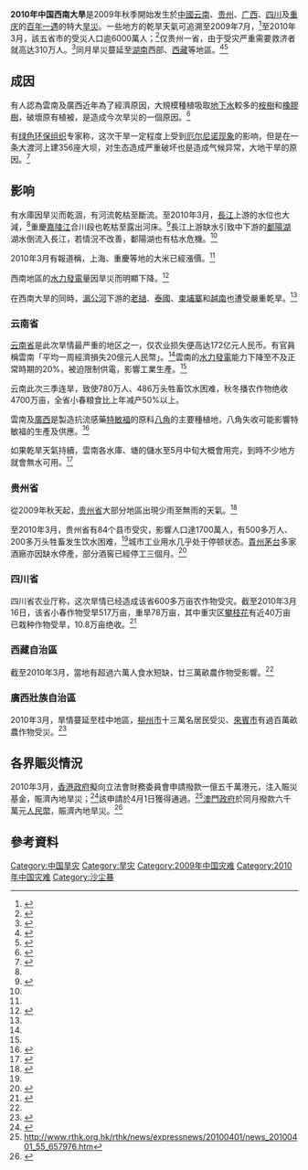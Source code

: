 '''2010年中国西南大旱'''是2009年秋季開始发生於[[中华人民共和国|中國]][[云南|云南]]、[[贵州|贵州]]、[[广西|广西]]、[[四川|四川]]及[[重庆|重庆]]的[[重现期|百年一遇]]的特大[[旱災|旱災]]。一些地方的乾旱天氣可追溯至2009年7月，<ref name=p20100323>{{cite news|url=http://nc.people.com.cn/GB/11199604.html|title=西南大旱可能影响全国米价 食糖产量可能降15%|publisher=人民網|date=2010-03-23|accessdate=2010-03-25|archive-url=https://web.archive.org/web/20100326124931/http://nc.people.com.cn/GB/11199604.html|archive-date=2010-03-26|dead-url=yes}}</ref>至2010年3月，該五省市的受災人口逾6000萬人；<ref name=bbc20100326>{{Cite news |url=http://www.bbc.co.uk/zhongwen/simp/china/2010/03/100326_china_droughtreport.shtml |title=综述：中国西南罕见旱灾影响严重 |publisher=BBC中文網 |date=2010-03-26 |accessdate=2010-04-01 |archive-date=2010-03-29 |archive-url=https://web.archive.org/web/20100329151633/http://www.bbc.co.uk/zhongwen/simp/china/2010/03/100326_china_droughtreport.shtml |dead-url=no }}</ref>仅贵州一省，由于受灾严重需要救济者就高达310万人。<ref name=bbc20100321>{{cite news|url=http://www.bbc.co.uk/zhongwen/simp/china/2010/03/100321_china_drought.shtml|title=中国西南大旱云贵尤甚|publisher=BBC中文網|date=2010-03-21|accessdate=2010-03-25|archive-date=2019-08-22|archive-url=https://web.archive.org/web/20190822045451/https://www.bbc.com/zhongwen/simp/china/2010/03/100321_china_drought.shtml|dead-url=no}}</ref>同月旱災蔓延至[[湖南|湖南]]西部、[[西藏|西藏]]等地區。<ref name=xhn20100323>{{cite news|url=http://news.xinhuanet.com/politics/2010-03/23/content_13226375.htm|title=西南旱区延伸至湖南 旱灾暴露“人祸”因素|publisher=新華網|date=2010-03-23|accessdate=2010-03-25|archive-date=2010-03-25|archive-url=https://web.archive.org/web/20100325193248/http://news.xinhuanet.com/politics/2010-03/23/content_13226375.htm|dead-url=no}}</ref><ref name="自动生成1">{{cite web|url=http://www.881903.com/Page/ZH-TW/newsdetail.aspx?ItemId=214072|title=881903.com 商業電台 - 雲南衛生廳派員到旱災災區防疫<!-- 机器人生成的标题 -->|accessdate=2010-03-28|archive-date=2019-06-06|archive-url=https://web.archive.org/web/20190606025505/http://www.881903.com/Page/ZH-TW/newsdetail.aspx?ItemId=214072|dead-url=no}}</ref>

== 成因 ==
有人認為雲南及廣西近年為了經濟原因，大規模種植吸取[[地下水|地下水]]較多的[[桉樹|桉樹]]和[[橡膠樹|橡膠樹]]，破壞原有植被，是造成今次旱災的一個原因。<ref>{{Cite news|url=http://www.takungpao.com/news/10/03/28/images_0702-1235199.htm|title=滇災情慘烈 天災人禍釀大旱|publisher=大公網|date=2010-03-28|accessdate=2010-03-28}}{{dead link|date=十一月 2017 |bot=InternetArchiveBot }}</ref>

有[[绿色环保组织|绿色环保组织]]专家称，这次干旱一定程度上受到[[厄尔尼诺现象|厄尔尼诺现象]]的影响，但是在一条大渡河上建356座大坝，对生态造成严重破坏也是造成气候异常，大地干旱的原因。<ref>{{Cite news |url=http://news.163.com/10/0409/18/63RLJ3810001124J.html |title=专家称西南大旱不能简单诿过于气候 |publisher=网易 |date=2010-04-09 |accessdate=2010-04-10 |archive-url=https://web.archive.org/web/20100413044720/http://news.163.com/10/0409/18/63RLJ3810001124J.html |archive-date=2010-04-13 |dead-url=yes }}</ref>

== 影响 ==
有水庫因旱災而乾涸，有河流乾枯至斷流。至2010年3月，[[長江|長江]]上游的水位也大減，<ref name=xhn20100323/>重慶[[嘉陵江|嘉陵江]]合川段也乾枯至露出河床。<ref name=sun20100320>{{Cite news |url=http://the-sun.on.cc/cnt/china_world/20100320/00429_070.html |title=西南大旱百年一遇 |publisher=香港《太陽報》 |date=2010-03-20 |accessdate=2010-04-01 |archive-date=2016-03-05 |archive-url=https://web.archive.org/web/20160305010020/http://the-sun.on.cc/cnt/china_world/20100320/00429_070.html |dead-url=no }}</ref>長江上游缺水引致中下游的[[鄱陽湖|鄱陽湖]]湖水倒流入長江，若情況不改善，鄱陽湖也有枯水危機。<ref name=sun20100320/>

2010年3月有報道稱，上海、重慶等地的大米已經漲價。<ref name=p20100323/>

西南地區的[[水力發電|水力發電]]量因旱災而明顯下降。<ref>{{Cite news |url=http://news.sohu.com/20100326/n271102933.shtml |title=西南大旱导致电煤供应趋紧 影响对广东电力供给 |publisher=搜狐新聞 |date=2010-03-26 |accessdate=2010-04-01 |archive-date=2016-03-04 |archive-url=https://web.archive.org/web/20160304213924/http://news.sohu.com/20100326/n271102933.shtml |dead-url=no }}</ref>

在西南大旱的同時，[[湄公河|湄公河]]下游的[[老撾|老撾]]、[[泰國|泰國]]、[[柬埔寨|柬埔寨]]和[[越南|越南]]也遭受嚴重乾旱。<ref name=bbc20100326/>

=== 云南省 ===
[[云南省|云南省]]是此次旱情最严重的地区之一，仅农业损失便高达172亿元人民币。有官員稱雲南「平均一周經濟損失20億元人民幣」。<ref name=bbc20100326/>雲南的[[水力發電|水力發電]]能力下降至不及正常時期的20%，被迫限制供電，影響工業生產。<ref name=bbc20100326/>

云南此次三季连旱，致使780万人、486万头牲畜饮水困难，秋冬播农作物绝收4700万亩，全省小春粮食比上年减产50%以上。

雲南及[[廣西|廣西]]是製造抗流感藥[[特敏福|特敏福]]的原料[[八角|八角]]的主要種植地，八角失收可能影響特敏福的生產及供應。<ref>{{cite web|url=http://www.881903.com/Page/ZH-TW/newsdetail.aspx?ItemId=213916|title=881903.com 商業電台 - 內地西南五省市近一萬畝耕地受旱<!-- 机器人生成的标题 -->|accessdate=2010-03-27|archive-date=2019-06-08|archive-url=https://web.archive.org/web/20190608112428/http://www.881903.com/Page/ZH-TW/newsdetail.aspx?ItemId=213916|dead-url=no}}</ref>

如果乾旱天氣持續，雲南各水庫、塘的儲水至5月中旬大概會用完，到時不少地方就會無水可用。<ref>{{Cite news |url=http://news.sohu.com/20100327/n271132135.shtml |title=云南：若大旱持续到5月库塘蓄水将基本用完 |publisher=搜狐新聞 |date=2010-03-27 |accessdate=2010-04-01 |archive-date=2019-01-23 |archive-url=https://web.archive.org/web/20190123192738/http://news.sohu.com/20100327/n271132135.shtml |dead-url=no }}</ref>

=== 贵州省 ===
從2009年秋天起，[[贵州省|贵州省]]大部分地區出現少雨至無雨的天氣。<ref>{{cite news|url=http://www.bbc.co.uk/zhongwen/simp/china/2010/03/100318_chinadrought.shtml|title=中国西南遭罕见百年不遇干旱|publisher=BBC中文網|date=2010-03-18|accessdate=2010-03-25|archive-date=2010-07-12|archive-url=https://web.archive.org/web/20100712140532/http://www.bbc.co.uk/zhongwen/simp/china/2010/03/100318_chinadrought.shtml|dead-url=no}}</ref>

至2010年3月，贵州省有84个县市受灾，影響人口達1700萬人，有500多万人、200多万头牲畜发生饮水困难，<ref name=bbc20100321/>城市工业用水几乎处于停顿状态。[[貴州|貴州]][[茅台|茅台]]多家酒廠亦因缺水停產，部分酒窖已經停工三個月。<ref>{{cite web|url=http://www.881903.com/Page/ZH-TW/newsdetail.aspx?ItemId=213382&csid=261_341|title=881903.com 商業電台 - 貴州茅台酒廠因旱災缺水停產<!-- 机器人生成的标题 -->|accessdate=2010-03-26|archive-date=2019-06-04|archive-url=https://web.archive.org/web/20190604101658/http://www.881903.com/Page/ZH-TW/newsdetail.aspx?ItemId=213382&csid=261_341|dead-url=no}}</ref>

=== 四川省 ===
四川省农业厅称，这次旱情已经造成该省600多万亩农作物受灾。截至2010年3月16日，该省小春作物受旱517万亩，重旱78万亩，其中重灾区[[攀枝花|攀枝花]]有近40万亩已栽种作物受旱，10.8万亩绝收。<ref>{{cite news|publisher=网易|title=四川旱情致600多万亩作物受灾 或将影响水稻生产|url=http://news.163.com/10/0316/20/61U3RK75000146BD.html|date=2010-03-16|accessdate=2010-03-25|archive-url=https://web.archive.org/web/20100324210416/http://news.163.com/10/0316/20/61U3RK75000146BD.html|archive-date=2010-03-24|dead-url=yes}}</ref>

=== 西藏自治區 ===
截至2010年3月，當地有超過六萬人食水短缺，廿三萬畝農作物受影響。<ref name="自动生成1" />

=== 廣西壯族自治區 ===
2010年3月，旱情蔓延至桂中地區，[[柳州市|柳州市]]十三萬名居民受災、[[來賓市|來賓市]]有過百萬畝農作物受災。<ref>{{cite web|url=http://www.881903.com/Page/ZH-TW/newsdetail.aspx?ItemId=214346|title=881903.com 商業電台 - 內地十個省市對口援助西南旱情<!-- 机器人生成的标题 -->|accessdate=2010-03-29|archive-date=2019-06-03|archive-url=https://web.archive.org/web/20190603020112/http://www.881903.com/Page/ZH-TW/newsdetail.aspx?ItemId=214346|dead-url=no}}</ref>

== 各界賑災情況 ==
2010年3月，[[香港政府|香港政府]]擬向立法會財務委員會申請撥款一億五千萬港元，注入賑災基金，賑濟內地旱災；<ref>{{cite web|url=http://www.881903.com/Page/ZH-TW/newsdetail.aspx?ItemId=213690&csid=261_341|title=881903.com 商業電台 - 政府會向財委會申請撥一億五千萬賑內地旱情<!-- 机器人生成的标题 -->|accessdate=2010-03-26|archive-date=2019-06-03|archive-url=https://web.archive.org/web/20190603005321/http://www.881903.com/Page/ZH-TW/newsdetail.aspx?ItemId=213690&csid=261_341|dead-url=no}}</ref>該申請於4月1日獲得通過。<ref>http://www.rthk.org.hk/rthk/news/expressnews/20100401/news_20100401_55_657976.htm</ref>[[澳門政府|澳門政府]]於同月撥款六千萬元[[人民幣|人民幣]]，賑濟內地旱災。<ref>{{cite web |url=http://hk.news.yahoo.com/article/100326/3/h7m3.html |title=存档副本 |accessdate=2010-03-26 |deadurl=yes |archiveurl=https://web.archive.org/web/20100329154105/http://hk.news.yahoo.com/article/100326/3/h7m3.html |archivedate=2010-03-29 }}</ref>

== 參考資料 ==
{{reflist}}

[[Category:中国旱灾|Category:中国旱灾]]
[[Category:旱灾|Category:旱灾]]
[[Category:2009年中国灾难|Category:2009年中国灾难]]
[[Category:2010年中国灾难|Category:2010年中国灾难]]
[[Category:沙尘暴|Category:沙尘暴]]
